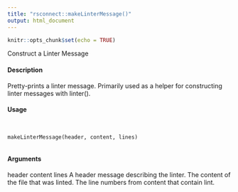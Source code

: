 ```yaml
---
title: "rsconnect::makeLinterMessage()"
output: html_document
---
```


```r
knitr::opts_chunk$set(echo = TRUE)
```




Construct a Linter Message

#### Description

Pretty-prints a linter message. Primarily used as a helper for constructing linter messages with
linter().

#### Usage
<pre><code>

makeLinterMessage(header, content, lines)

</code></pre>
#### Arguments

header
content
lines
A header message describing the linter.
The content of the file that was linted.
The line numbers from content that contain lint.